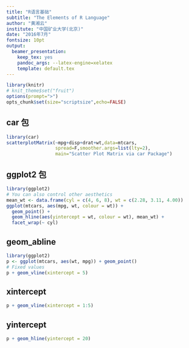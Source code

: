 ```yaml
---
title: "R语言基础"
subtitle: "The Elements of R Language"
author: "黄湘云"
institute: "中国矿业大学(北京)"
date: "2016年7月"
fontsize: 10pt
output: 
  beamer_presentation: 
    keep_tex: yes
    pandoc_args: --latex-engine=xelatex
    template: default.tex
---
```


```r
library(knitr)
# knit_theme$set("fruit")
options(prompt=">")
opts_chunk$set(size="scriptsize",echo=FALSE)
```


## car 包

```r
library(car)
scatterplotMatrix(~mpg+disp+drat+wt,data=mtcars,
                  spread=F,smoother.args=list(lty=2),
                  main="Scatter Plot Matrix via car Package")
```

## ggplot2 包

```r
library(ggplot2)
# You can also control other aesthetics
mean_wt <- data.frame(cyl = c(4, 6, 8), wt = c(2.28, 3.11, 4.00))
ggplot(mtcars, aes(mpg, wt, colour = wt)) +
  geom_point() +
  geom_hline(aes(yintercept = wt, colour = wt), mean_wt) +
  facet_wrap(~ cyl)
```


## geom_abline

```r
library(ggplot2)
p <- ggplot(mtcars, aes(wt, mpg)) + geom_point()
# Fixed values
p + geom_vline(xintercept = 5)
```

## xintercept

```r
p + geom_vline(xintercept = 1:5)
```

## yintercept

```r
p + geom_hline(yintercept = 20)
```

